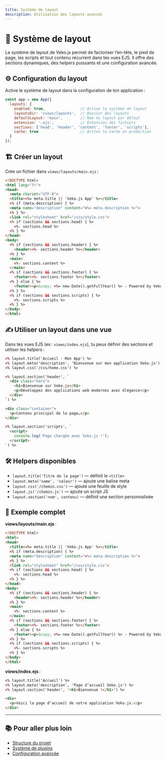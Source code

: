 ```yaml
---
title: Système de layout
description: Utilisation des layouts avancés
---
```


# 🎨 Système de layout

Le système de layout de Veko.js permet de factoriser l’en-tête, le pied de page, les scripts et tout contenu récurrent dans tes vues EJS. Il offre des sections dynamiques, des helpers puissants et une configuration avancée.

## ⚙️ Configuration du layout

Active le système de layout dans la configuration de ton application :

```javascript
const app = new App({
  layouts: {
    enabled: true,                // Active le système de layout
    layoutsDir: 'views/layouts',  // Dossier des layouts
    defaultLayout: 'main',        // Nom du layout par défaut
    extension: '.ejs',            // Extension des fichiers
    sections: ['head', 'header', 'content', 'footer', 'scripts'],
    cache: true                   // Active le cache en production
  }
});
```

## 🏗️ Créer un layout

Crée un fichier dans `views/layouts/main.ejs` :

```html
<!DOCTYPE html>
<html lang="fr">
<head>
  <meta charset="UTF-8">
  <title><%= meta.title || 'Veko.js App' %></title>
  <% if (meta.description) { %>
  <meta name="description" content="<%= meta.description %>">
  <% } %>
  <link rel="stylesheet" href="/css/style.css">
  <% if (sections && sections.head) { %>
    <%- sections.head %>
  <% } %>
</head>
<body>
  <% if (sections && sections.header) { %>
    <header><%- sections.header %></header>
  <% } %>
  <main>
    <%- sections.content %>
  </main>
  <% if (sections && sections.footer) { %>
    <footer><%- sections.footer %></footer>
  <% } else { %>
    <footer><p>&copy; <%= new Date().getFullYear() %> - Powered by Veko.js ⚡</p></footer>
  <% } %>
  <% if (sections && sections.scripts) { %>
    <%- sections.scripts %>
  <% } %>
</body>
</html>
```

## ✍️ Utiliser un layout dans une vue

Dans tes vues EJS (ex : `views/index.ejs`), tu peux définir des sections et utiliser les helpers :

```html
<% layout.title('Accueil - Mon App') %>
<% layout.meta('description', 'Bienvenue sur mon application Veko.js') %>
<% layout.css('/css/home.css') %>

<% layout.section('header', `
  <div class="hero">
    <h1>Bienvenue sur Veko.js</h1>
    <p>Développez des applications web modernes avec élégance</p>
  </div>
`) %>

<div class="container">
  <p>Contenu principal de la page…</p>
</div>

<% layout.section('scripts', `
  <script>
    console.log('Page chargée avec Veko.js !');
  </script>
`) %>
```

## 🛠️ Helpers disponibles

- `layout.title('Titre de la page')` — définit le `<title>`
- `layout.meta('name', 'valeur')` — ajoute une balise meta
- `layout.css('/chemin.css')` — ajoute une feuille de style
- `layout.js('/chemin.js')` — ajoute un script JS
- `layout.section('nom', contenu)` — définit une section personnalisée

## 🚀 Exemple complet

**views/layouts/main.ejs** :

```html
<!DOCTYPE html>
<html>
<head>
  <title><%= meta.title || 'Veko.js App' %></title>
  <% if (meta.description) { %>
  <meta name="description" content="<%= meta.description %>">
  <% } %>
  <link rel="stylesheet" href="/css/style.css">
  <% if (sections && sections.head) { %>
    <%- sections.head %>
  <% } %>
</head>
<body>
  <% if (sections && sections.header) { %>
    <header><%- sections.header %></header>
  <% } %>
  <main>
    <%- sections.content %>
  </main>
  <% if (sections && sections.footer) { %>
    <footer><%- sections.footer %></footer>
  <% } else { %>
    <footer><p>&copy; <%= new Date().getFullYear() %> - Powered by Veko.js ⚡</p></footer>
  <% } %>
  <% if (sections && sections.scripts) { %>
    <%- sections.scripts %>
  <% } %>
</body>
</html>
```

**views/index.ejs** :

```html
<% layout.title('Accueil') %>
<% layout.meta('description', 'Page d’accueil Veko.js') %>
<% layout.section('header', '<h1>Bienvenue !</h1>') %>

<div>
  <p>Voici la page d’accueil de votre application Veko.js.</p>
</div>
```

---

## 📚 Pour aller plus loin

- [Structure du projet](/guides/project-structure)
- [Système de plugins](/features/plugins)
- [Configuration avancée](/guides/configuration)